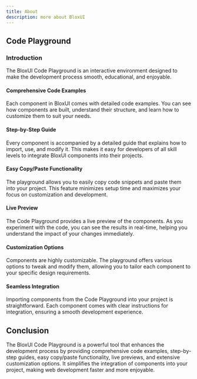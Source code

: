 ```yaml
---
title: About
description: more about BloxUI
---
```


## Code Playground

### Introduction

The BloxUI Code Playground is an interactive environment designed to make the development process smooth, educational, and enjoyable.

#### Comprehensive Code Examples
Each component in BloxUI comes with detailed code examples. You can see how components are built, understand their structure, and learn how to customize them to suit your needs.

#### Step-by-Step Guide
Every component is accompanied by a detailed guide that explains how to import, use, and modify it. This makes it easy for developers of all skill levels to integrate BloxUI components into their projects.

#### Easy Copy/Paste Functionality
The playground allows you to easily copy code snippets and paste them into your project. This feature minimizes setup time and maximizes your focus on customization and development.

#### Live Preview
The Code Playground provides a live preview of the components. As you experiment with the code, you can see the results in real-time, helping you understand the impact of your changes immediately.

#### Customization Options
Components are highly customizable. The playground offers various options to tweak and modify them, allowing you to tailor each component to your specific design requirements.

#### Seamless Integration
Importing components from the Code Playground into your project is straightforward. Each component comes with clear instructions for integration, ensuring a smooth development experience.

## Conclusion

The BloxUI Code Playground is a powerful tool that enhances the development process by providing comprehensive code examples, step-by-step guides, easy copy/paste functionality, live previews, and extensive customization options. It simplifies the integration of components into your project, making web development faster and more enjoyable.